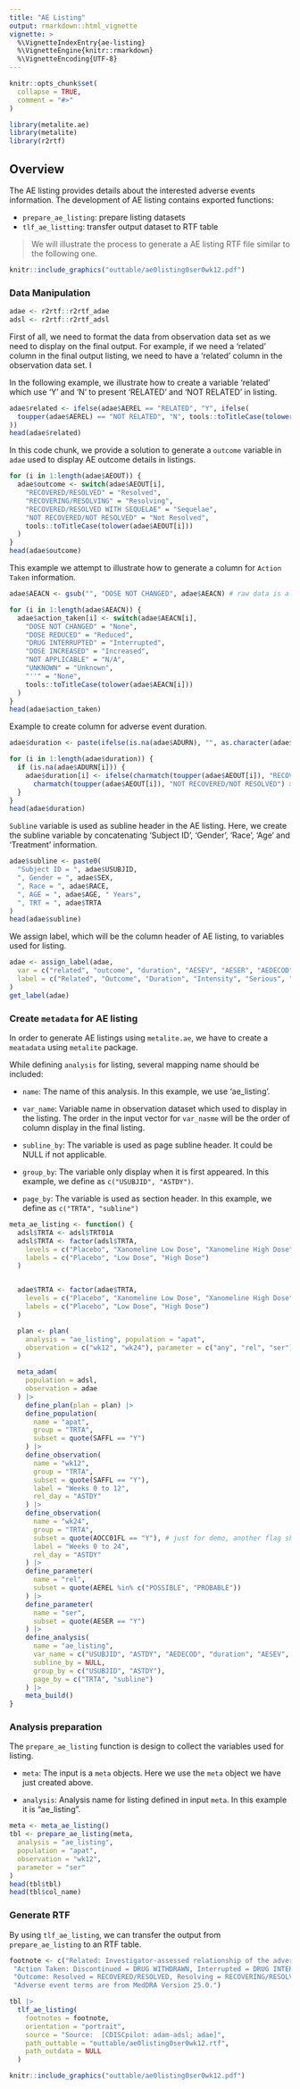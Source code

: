 ```yaml
---
title: "AE Listing"
output: rmarkdown::html_vignette
vignette: >
  %\VignetteIndexEntry{ae-listing}
  %\VignetteEngine{knitr::rmarkdown}
  %\VignetteEncoding{UTF-8}
---
```


```r
knitr::opts_chunk$set(
  collapse = TRUE,
  comment = "#>"
)
```

```r
library(metalite.ae)
library(metalite)
library(r2rtf)
```


## Overview

The AE listing provides details about the interested adverse events information.
The development of AE listing contains exported functions:

- `prepare_ae_listing`: prepare listing datasets
- `tlf_ae_listting`: transfer output dataset to RTF table

> We will illustrate the process to generate a AE listing RTF file similar to the following one.

```r
knitr::include_graphics("outtable/ae0listing0ser0wk12.pdf")
```

### Data Manipulation

```r
adae <- r2rtf::r2rtf_adae
adsl <- r2rtf::r2rtf_adsl
```

First of all, we need to format the data from observation data set as we need to display on the final output. For example, if we need a 'related' column in the final output listing, we need to have a 'related' column in the observation data set. I

In the following example, we illustrate how to create a variable 'related' which use 'Y' and 'N' to present 'RELATED' and 'NOT RELATED' in listing.

```r
adae$related <- ifelse(adae$AEREL == "RELATED", "Y", ifelse(
  toupper(adae$AEREL) == "NOT RELATED", "N", tools::toTitleCase(tolower(adae$AEREL))
))
head(adae$related)
```

In this code chunk, we provide a solution to generate a `outcome` variable in `adae` used to display AE outcome details in listings. 

```r
for (i in 1:length(adae$AEOUT)) {
  adae$outcome <- switch(adae$AEOUT[i],
    "RECOVERED/RESOLVED" = "Resolved",
    "RECOVERING/RESOLVING" = "Resolving",
    "RECOVERED/RESOLVED WITH SEQUELAE" = "Sequelae",
    "NOT RECOVERED/NOT RESOLVED" = "Not Resolved",
    tools::toTitleCase(tolower(adae$AEOUT[i]))
  )
}
head(adae$outcome)
```


This example we attempt to illustrate how to generate a column for `Action Taken` information.

```r
adae$AEACN <- gsub("", "DOSE NOT CHANGED", adae$AEACN) # raw data is all blank for 'AEACN', change to 'DOSE NOT CHANGED' for better illustration

for (i in 1:length(adae$AEACN)) {
  adae$action_taken[i] <- switch(adae$AEACN[i],
    "DOSE NOT CHANGED" = "None",
    "DOSE REDUCED" = "Reduced",
    "DRUG INTERRUPTED" = "Interrupted",
    "DOSE INCREASED" = "Increased",
    "NOT APPLICABLE" = "N/A",
    "UNKNOWN" = "Unknown",
    "''" = "None",
    tools::toTitleCase(tolower(adae$AEACN[i]))
  )
}
head(adae$action_taken)
```

Example to create column for adverse event duration.

```r
adae$duration <- paste(ifelse(is.na(adae$ADURN), "", as.character(adae$ADURN)), tools::toTitleCase(tolower(adae$ADURU)), sep = " ") # AE duration with unit

for (i in 1:length(adae$duration)) {
  if (is.na(adae$ADURN[i])) {
    adae$duration[i] <- ifelse(charmatch(toupper(adae$AEOUT[i]), "RECOVERING/RESOLVING") > 0 |
      charmatch(toupper(adae$AEOUT[i]), "NOT RECOVERED/NOT RESOLVED") > 0, "Continuing", "Unknown")
  }
}
head(adae$duration)
```

`Subline` variable is used as subline header in the AE listing. Here, we create the subline variable by concatenating 'Subject ID', 'Gender', 'Race', 'Age' and 'Treatment' information.

```r
adae$subline <- paste0(
  "Subject ID = ", adae$USUBJID,
  ", Gender = ", adae$SEX,
  ", Race = ", adae$RACE,
  ", AGE = ", adae$AGE, " Years",
  ", TRT = ", adae$TRTA
)
head(adae$subline)
```

We assign label, which will be the column header of AE listing, to variables used for listing.

```r
adae <- assign_label(adae,
  var = c("related", "outcome", "duration", "AESEV", "AESER", "AEDECOD", "action_taken"),
  label = c("Related", "Outcome", "Duration", "Intensity", "Serious", "Adverse Event", "Action Taken")
)
get_label(adae)
```

### Create `metadata` for AE listing

In order to generate AE listings using `metalite.ae`, we have to create a `meatadata` using `metalite` package. 

While defining `analysis` for listing, several mapping name should be included:

- `name`: The name of this analysis. In this example, we use 'ae_listing'. 

- `var_name`: Variable name in observation dataset which used to display in the listing. The order in the input vector for `var_nasme` will be the order of column display in the final listing.

- `subline_by`: The variable is used as page subline header. It could be NULL if not applicable.

- `group_by`: The variable only display when it is first appeared. In this example, we define as `c("USUBJID", "ASTDY")`.

- `page_by`: The variable is used as section header. In this example, we define as `c("TRTA", "subline")`

```r
meta_ae_listing <- function() {
  adsl$TRTA <- adsl$TRT01A
  adsl$TRTA <- factor(adsl$TRTA,
    levels = c("Placebo", "Xanomeline Low Dose", "Xanomeline High Dose"),
    labels = c("Placebo", "Low Dose", "High Dose")
  )


  adae$TRTA <- factor(adae$TRTA,
    levels = c("Placebo", "Xanomeline Low Dose", "Xanomeline High Dose"),
    labels = c("Placebo", "Low Dose", "High Dose")
  )

  plan <- plan(
    analysis = "ae_listing", population = "apat",
    observation = c("wk12", "wk24"), parameter = c("any", "rel", "ser")
  )

  meta_adam(
    population = adsl,
    observation = adae
  ) |>
    define_plan(plan = plan) |>
    define_population(
      name = "apat",
      group = "TRTA",
      subset = quote(SAFFL == "Y")
    ) |>
    define_observation(
      name = "wk12",
      group = "TRTA",
      subset = quote(SAFFL == "Y"),
      label = "Weeks 0 to 12",
      rel_day = "ASTDY"
    ) |>
    define_observation(
      name = "wk24",
      group = "TRTA",
      subset = quote(AOCC01FL == "Y"), # just for demo, another flag shall be used.
      label = "Weeks 0 to 24",
      rel_day = "ASTDY"
    ) |>
    define_parameter(
      name = "rel",
      subset = quote(AEREL %in% c("POSSIBLE", "PROBABLE"))
    ) |>
    define_parameter(
      name = "ser",
      subset = quote(AESER == "Y")
    ) |>
    define_analysis(
      name = "ae_listing",
      var_name = c("USUBJID", "ASTDY", "AEDECOD", "duration", "AESEV", "AESER", "related", "action_taken", "outcome"),
      subline_by = NULL,
      group_by = c("USUBJID", "ASTDY"),
      page_by = c("TRTA", "subline")
    ) |>
    meta_build()
}
```

### Analysis preparation

The `prepare_ae_listing` function is design to collect the variables used for listing.

- `meta`: The input is a `meta` objects. Here we use the `meta` object we have just created above.

- `analysis`: Analysis name for listing defined in input `meta`. In this example it is "ae_listing".


```r
meta <- meta_ae_listing()
tbl <- prepare_ae_listing(meta,
  analysis = "ae_listing",
  population = "apat",
  observation = "wk12",
  parameter = "ser"
)
head(tbl$tbl)
head(tbl$col_name)
```

### Generate RTF

By using `tlf_ae_listing`, we can transfer the output from `prepare_ae_listing` to an RTF table.

```r
footnote <- c("Related: Investigator-assessed relationship of the adverse event to study medication. Y = RELATED, N = NOT RELATED",
 "Action Taken: Discontinued = DRUG WITHDRAWN, Interrupted = DRUG INTERRUPTED, Reduced = DOSE REDUCED, Increased = DOSE INCREASED, None = DOSE NOT CHANGED, N/A = NOT APPLICABLE.",
 "Outcome: Resolved = RECOVERED/RESOLVED, Resolving = RECOVERING/RESOLVING, Sequelae = RECOVERED/RESOLVED WITH SEQUELAE, Not resolved = NOT RECOVERED/NOT RESOLVED.",
 "Adverse event terms are from MedDRA Version 25.0.")
```

```r
tbl |>
  tlf_ae_listing(
    footnotes = footnote,
    orientation = "portrait",
    source = "Source:  [CDISCpilot: adam-adsl; adae]",
    path_outtable = "outtable/ae0listing0ser0wk12.rtf",
    path_outdata = NULL
  )
```

```r
knitr::include_graphics("outtable/ae0listing0ser0wk12.pdf")
```
